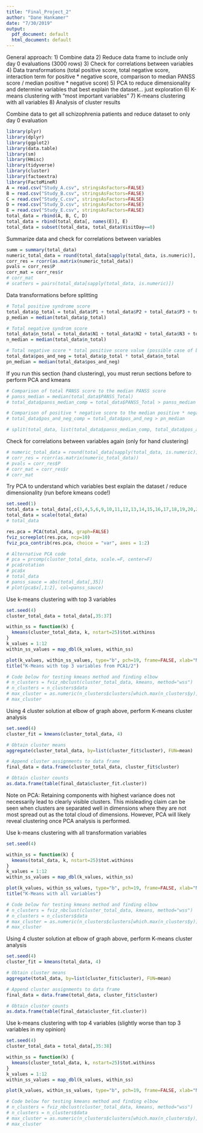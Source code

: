 ```yaml
---
title: "Final_Project_2"
author: "Dane Hankamer"
date: "7/30/2019"
output:
  pdf_document: default
  html_document: default
---
```

General approach:
1) Combine data
2) Reduce data frame to include only day 0 evaluations (3000 rows)
3) Check for correlations between variables
4) Data transformations (total positive score, total negative score, interaction term for positive * negative score, comparison to median PANSS score / median positive * negative score)
5) PCA to reduce dimensionality and determine variables that best explain the dataset... just exploration
6) K-means clustering with "most important variables"
7) K-means clustering with all variables
8) Analysis of cluster results


Combine data to get all schizophrenia patients and reduce dataset to only day 0 evaluation
```r
library(plyr)
library(dplyr)
library(ggplot2)
library(data.table)
library(sm)
library(Hmisc)
library(tidyverse)
library(cluster)
library(factoextra)
library(FactoMineR)
A = read.csv("Study_A.csv", stringsAsFactors=FALSE)
B = read.csv("Study_B.csv", stringsAsFactors=FALSE)
C = read.csv("Study_C.csv", stringsAsFactors=FALSE)
D = read.csv("Study_D.csv", stringsAsFactors=FALSE)
E = read.csv("Study_E.csv", stringsAsFactors=FALSE)
total_data = rbind(A, B, C, D)
total_data = rbind(total_data[, names(E)], E)
total_data = subset(total_data, total_data$VisitDay==0)
```

Summarize data and check for correlations between variables
```r
summ = summary(total_data)
numeric_total_data = round(total_data[sapply(total_data, is.numeric)], 2)
corr_res = rcorr(as.matrix(numeric_total_data))
pvals = corr_res$P
corr_mat = corr_res$r
# corr_mat
# scatters = pairs(total_data[sapply(total_data, is.numeric)])
```

Data transformations before splitting
```r
# Total positive syndrome score
total_data$p_total = total_data$P1 + total_data$P2 + total_data$P3 + total_data$P4 + total_data$P5 + total_data$P6 + total_data$P7
p_median = median(total_data$p_total)

# Total negative syndrom score
total_data$n_total = total_data$N1 + total_data$N2 + total_data$N3 + total_data$N4 + total_data$N5 + total_data$N6 + total_data$N7
n_median = median(total_data$n_total)

# Total negative score * total positive score value (possible case of bipolar disorder)
total_data$pos_and_neg = total_data$p_total * total_data$n_total
pn_median = median(total_data$pos_and_neg)
```

If you run this section (hand clustering), you must rerun sections before to perform PCA and kmeans
```r
# Comparison of total PANSS score to the median PANSS score
# panss_median = median(total_data$PANSS_Total)
# total_data$panss_median_comp = total_data$PANSS_Total > panss_median

# Comparison of positive * negative score to the median positive * negative score
# total_data$pos_and_neg_comp = total_data$pos_and_neg > pn_median

# split(total_data, list(total_data$panss_median_comp, total_data$pos_and_neg_comp))
```

Check for correlations between variables again (only for hand clustering)
```r
# numeric_total_data = round(total_data[sapply(total_data, is.numeric)], 2)
# corr_res = rcorr(as.matrix(numeric_total_data))
# pvals = corr_res$P
# corr_mat = corr_res$r
# corr_mat
```

Try PCA to understand which variables best explain the dataset / reduce dimensionality (run before kmeans code!)
```r
set.seed(1)
total_data = total_data[,c(3,4,5,6,9,10,11,12,13,14,15,16,17,18,19,20,21,22,23,24,25,26,27,28,29,30,31,32,33,34,35,36,37,38,39,40,41,42)]
total_data = scale(total_data)
# total_data
```
```r
res.pca = PCA(total_data, graph=FALSE)
fviz_screeplot(res.pca, ncp=10)
fviz_pca_contrib(res.pca, choice = "var", axes = 1:2)

# Alternative PCA code
# pca = prcomp(cluster_total_data, scale.=F, center=F)
# pca$rotation
# pca$x
# total_data
# panss_sauce = abs(total_data[,35])
# plot(pca$x[,1:2], col=panss_sauce)
```

Use k-means clustering with top 3 variables
```r
set.seed(4)
cluster_total_data = total_data[,35:37]

within_ss = function(k) {
  kmeans(cluster_total_data, k, nstart=25)$tot.withinss
}
k_values = 1:12
within_ss_values = map_dbl(k_values, within_ss)

plot(k_values, within_ss_values, type="b", pch=19, frame=FALSE, xlab="Number of Clusters K", ylab="Total Within-Clusters SS Error")
title("K-Means with top 3 variables from PCA1/2")

# Code below for testing kmeans method and finding elbow
# n_clusters = fviz_nbclust(cluster_total_data, kmeans, method="wss")
# n_clusters = n_clusters$data
# max_cluster = as.numeric(n_clusters$clusters[which.max(n_clusters$y)])
# max_cluster
```

Using 4 cluster solution at elbow of graph above, perform K-means cluster analysis
```r
set.seed(4)
cluster_fit = kmeans(cluster_total_data, 4)

# Obtain cluster means
aggregate(cluster_total_data, by=list(cluster_fit$cluster), FUN=mean)

# Append cluster assignments to data frame
final_data = data.frame(cluster_total_data, cluster_fit$cluster)

# Obtain cluster counts
as.data.frame(table(final_data$cluster_fit.cluster))
```

Note on PCA: Retaining components with highest variance does not necessarily lead to clearly visible clusters. This misleading claim can be seen when clusters are separated well in dimensions where they are not most spread out as the total cloud of dimensions. However, PCA will likely reveal clustering once PCA analysis is performed.

Use k-means clustering with all transformation variables
```r
set.seed(4)

within_ss = function(k) {
  kmeans(total_data, k, nstart=25)$tot.withinss
}
k_values = 1:12
within_ss_values = map_dbl(k_values, within_ss)

plot(k_values, within_ss_values, type="b", pch=19, frame=FALSE, xlab="Number of Clusters K", ylab="Total Within-Clusters SS Error")
title("K-Means with all variables")

# Code below for testing kmeans method and finding elbow
# n_clusters = fviz_nbclust(cluster_total_data, kmeans, method="wss")
# n_clusters = n_clusters$data
# max_cluster = as.numeric(n_clusters$clusters[which.max(n_clusters$y)])
# max_cluster
```

Using 4 cluster solution at elbow of graph above, perform K-means cluster analysis
```r
set.seed(4)
cluster_fit = kmeans(total_data, 4)

# Obtain cluster means
aggregate(total_data, by=list(cluster_fit$cluster), FUN=mean)

# Append cluster assignments to data frame
final_data = data.frame(total_data, cluster_fit$cluster)

# Obtain cluster counts
as.data.frame(table(final_data$cluster_fit.cluster))
```

Use k-means clustering with top 4 variables (slightly worse than top 3 variables in my opinion)
```r
set.seed(4)
cluster_total_data = total_data[,35:38]

within_ss = function(k) {
  kmeans(cluster_total_data, k, nstart=25)$tot.withinss
}
k_values = 1:12
within_ss_values = map_dbl(k_values, within_ss)

plot(k_values, within_ss_values, type="b", pch=19, frame=FALSE, xlab="Number of Clusters K", ylab="Total Within-Clusters SS Error")

# Code below for testing kmeans method and finding elbow
# n_clusters = fviz_nbclust(cluster_total_data, kmeans, method="wss")
# n_clusters = n_clusters$data
# max_cluster = as.numeric(n_clusters$clusters[which.max(n_clusters$y)])
# max_cluster
```

